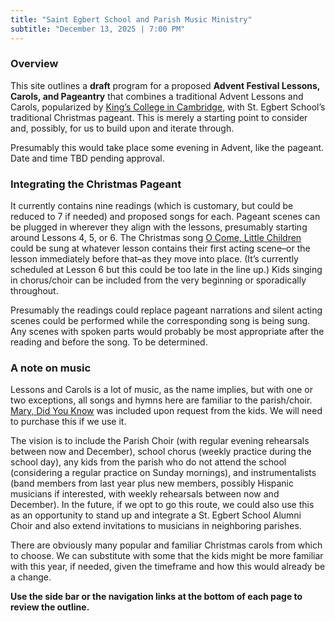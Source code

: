 ```yaml
---
title: "Saint Egbert School and Parish Music Ministry"
subtitle: "December 13, 2025 | 7:00 PM"
---
```


### Overview

This site outlines a **draft** program for a proposed **Advent Festival Lessons, Carols, and Pageantry** that combines a traditional Advent Lessons and Carols, popularized by [King's College in Cambridge](https://www.youtube.com/watch?v=j9Tz1QgRs5Y), with St. Egbert School's traditional Christmas pageant. This is merely a starting point to consider and, possibly, for us to build upon and iterate through.

Presumably this would take place some evening in Advent, like the pageant. Date and time TBD pending approval.

### Integrating the Christmas Pageant

It currently contains nine readings (which is customary, but could be reduced to 7 if needed) and proposed songs for each. Pageant scenes can be plugged in wherever they align with the lessons, presumably starting around Lessons 4, 5, or 6. The Christmas song [O Come, Little Children](https://www.youtube.com/watch?v=v4ZkfUAiGCM) could be sung at whatever lesson contains their first acting scene--or the lesson immediately before that--as they move into place. (It's currently scheduled at Lesson 6 but this could be too late in the line up.) Kids singing in chorus/choir can be included from the very beginning or sporadically throughout.

Presumably the readings could replace pageant narrations and silent acting scenes could be performed while the corresponding song is being sung. Any scenes with spoken parts would probably be most appropriate after the reading and before the song. To be determined.

### A note on music

Lessons and Carols is a lot of music, as the name implies, but with one or two exceptions, all songs and hymns here are familiar to the parish/choir. [Mary, Did You Know](https://www.youtube.com/watch?v=F1H1-scfD1s) was included upon request from the kids. We will need to purchase this if we use it.

The vision is to include the Parish Choir (with regular evening rehearsals between now and December), school chorus (weekly practice during the school day), any kids from the parish who do not attend the school (considering a regular practice on Sunday mornings), and instrumentalists (band members from last year plus new members, possibly Hispanic musicians if interested, with weekly rehearsals between now and December). In the future, if we opt to go this route, we could also use this as an opportunity to stand up and integrate a St. Egbert School Alumni Choir and also extend invitations to musicians in neighboring parishes.

There are obviously many popular and familiar Christmas carols from which to choose. We can substitute with some that the kids might be more familiar with this year, if needed, given the timeframe and how this would already be a change.

**Use the side bar or the navigation links at the bottom of each page to review the outline.**